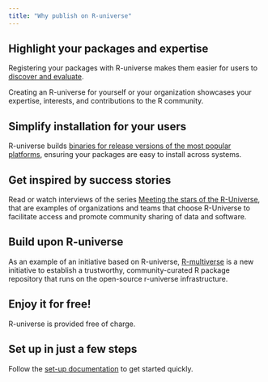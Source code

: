 ```yaml
---
title: "Why publish on R-universe"
---
```


## Highlight your packages and expertise

Registering your packages with R-universe makes them easier for users to [discover and evaluate](/browse/get-started.html).  

Creating an R-universe for yourself or your organization showcases your expertise, interests, and contributions to the R community.  

## Simplify installation for your users

R-universe builds [binaries for release versions of the most popular platforms](/install/binaries.html), ensuring your packages are easy to install across systems. 

## Get inspired by success stories

Read or watch interviews of the series [Meeting the stars of the R-Universe](https://ropensci.org/blog/2023/11/06/r-universe-stars-finale/), that are examples of organizations and teams that choose R-Universe to facilitate access and promote community sharing of data and software.

## Build upon R-universe

As an example of an initiative based on R-universe, 
[R-multiverse](https://r-multiverse.org/) is a new initiative to establish a trustworthy, community-curated R package repository that runs on the open-source r-universe infrastructure.

## Enjoy it for free!

R-universe is provided free of charge.

## Set up in just a few steps

Follow the [set-up documentation](/publish/set-up.html) to get started quickly.  

